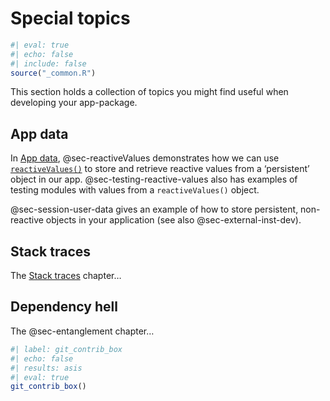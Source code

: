 # Special topics {#sec-spec-topics .unnumbered}

```r
#| eval: true 
#| echo: false 
#| include: false
source("_common.R")
```

This section holds a collection of topics you might find useful when developing your app-package.

## App data

In [App data](app_data.qmd), @sec-reactiveValues demonstrates how we can use [`reactiveValues()`](https://shiny.posit.co/r/reference/shiny/0.11/reactivevalues) to store and retrieve reactive values from a 'persistent' object in our app. @sec-testing-reactive-values also has examples of testing modules with values from a `reactiveValues()` object.

@sec-session-user-data gives an example of how to store persistent, non-reactive objects in your application (see also @sec-external-inst-dev). 


## Stack traces 

The [Stack traces ](stack_traces.qmd) chapter...

## Dependency hell

The @sec-entanglement chapter...






```r
#| label: git_contrib_box
#| echo: false
#| results: asis
#| eval: true
git_contrib_box()
```